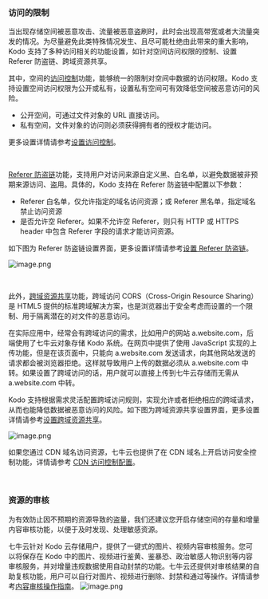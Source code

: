 ### **访问的限制**
当出现存储空间被恶意攻击、流量被恶意盗刷时，此时会出现高带宽或者大流量突发的情况。为尽量避免此类特殊情况发生、且尽可能杜绝由此带来的重大影响，Kodo 支持了多种访问相关的功能设置，如针对空间访问权限的控制、设置 Referer 防盗链、跨域资源共享。

其中，空间的[访问控制](/kodo/development_guidelines/8603/dev-access-control)功能，能够统一的限制对空间中数据的访问权限。Kodo 支持设置空间访问权限为公开或私有，设置私有空间可有效降低空间被恶意访问的风险。
- 公开空间，可通过文件对象的 URL 直接访问。
- 私有空间，文件对象的访问则必须获得拥有者的授权才能访问。

更多设置详情请参考[设置访问控制](/kodo/development_guidelines/8502/set-access-control)。

<br>

[Referer 防盗链](/kodo/development_guidelines/8618/dev-preventing-hotlinking)功能，支持用户对访问来源自定义黑、白名单，以避免数据被非预期来源访问、盗用。具体的，Kodo 支持在 Referer 防盗链中配置以下参数：
- Referer 白名单，仅允许指定的域名访问资源；或 Referer 黑名单，指定域名禁止访问资源
- 是否允许空 Referer。如果不允许空 Referer，则只有 HTTP 或 HTTPS header 中包含 Referer 字段的请求才能访问资源。

如下图为 Referer 防盗链设置界面，更多设置详情请参考[设置 Referer 防盗链](/kodo/development_guidelines/8538/set-the-referer-hotlinking-prevention)。

![image.png](https://dn-odum9helk.qbox.me/FqSYk1ixX5J7lm1OD2MnVc9DX3Id)

<br>

此外，[跨域资源共享](/kodo/development_guidelines/8608/dev-cross-domain-resource-sharing)功能，跨域访问 CORS（Cross-Origin Resource Sharing）是 HTML5 提供的标准跨域解决方案，也是浏览器出于安全考虑而设置的一个限制、用于隔离潜在的对文件的恶意访问。

在实际应用中，经常会有跨域访问的需求，比如用户的网站 a.website.com，后端使用了七牛云对象存储 Kodo 系统。在网页中提供了使用 JavaScript 实现的上传功能，但是在该页面中，只能向 a.website.com 发送请求，向其他网站发送的请求都会被浏览器拒绝。这样就导致用户上传的数据必须从 a.website.com 中转。如果设置了跨域访问的话，用户就可以直接上传到七牛云存储而无需从 a.website.com 中转。

Kodo 支持根据需求灵活配置跨域访问规则，实现允许或者拒绝相应的跨域请求，从而也能降低数据被恶意访问的风险。如下图为跨域资源共享设置界面，更多设置详情请参考[设置跨域资源共享](/kodo/development_guidelines/8539/set-the-cross-domain-resource-sharing)。

![image.png](https://dn-odum9helk.qbox.me/Flpy3Duy0CsIv6B_9lkkOclN73NK)

如果您通过 CDN 域名访问资源，七牛云也提供了在 CDN 域名上开启访问安全控制功能，详情请参考 [CDN 访问控制配置](https://developer.qiniu.com/fusion/4960/access-control-configuration)。

<br>

### **资源的审核**
为有效防止因不预期的资源导致的盗量，我们还建议您开启存储空间的存量和增量内容审核功能，以便于及时发现、处理敏感资源。

七牛云针对 Kodo 云存储用户，提供了一键式的图片、视频内容审核服务。您可以将保存在 Kodo 中的图片、视频进行鉴黄、鉴暴恐、政治敏感人物识别等内容审核服务，并对增量违规数据使用自动封禁的功能。七牛云还提供对审核结果的自助复核功能，用户可以自行对图片、视频进行删除、封禁和通过等操作。详情请参考[内容审核操作指南](https://developer.qiniu.com/censor/8066/censor-portal-stream)。
![image.png](https://dn-odum9helk.qbox.me/FvU3guGPklxcNALGPrUEFd25HCAD)


